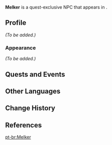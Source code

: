 {{Meta
<!-- Remove this template after adding the missing info -->
|missing_NPC_profile  = yes
<!--
|missing_NPC_idle     = yes
|missing_NPC_dialogue = yes
-->
}}
{{Character Infobox
|type             = Quest NPC
|image            = NPC Melker.png
|realname         = <!-- Optional, if different from in-game name -->
|deceased         = <!-- Past (for deceased prior to events of the game) or free response -->
|region           = Mondstadt
|location         = Mondstadt
|affiliation      = 
|title            = 

|ancestry         = <!-- Clan/family -->
|father           = 
|mother           = 
|spouse           = 
|sibling          = 
|child            = 
|relative         = 

|voiceEN          = [[imdb:nm12738557|Alex Mitts]]<ref name="Alex Mitts">Twitter: [https://twitter.com/whoisalexmitts/status/1683939495824216065 EN VA Self Announcement] ([https://web.archive.org/web/20230726220729/https://twitter.com/whoisalexmitts/status/1683939495824216065 Archived])</ref>
|voiceCN          = 
|voiceJP          = 
|voiceKR          = 
}}
'''Melker''' is a quest-exclusive NPC that appears in {{Quest|Shenanigans and Sweet Wine}}.
<!--
==Location==
{{subst:#tag:gallery|
NPC Location {{subst:#titleparts:{{subst:PAGENAME}}}}.png{{subst:!}}{{subst:#titleparts:{{subst:PAGENAME}}}}'s location
NPC Location {{subst:#titleparts:{{subst:PAGENAME}}}} Context.png{{subst:!}}Additional context
}}
-->
==Profile==
<!--Detailed story/lore information goes here.-->
''(To be added.)''

===Appearance===
<!--Keep appearance section short and concise. Limit to 2 paragraphs with 3-4 sentences each.-->
''(To be added.)''

==Quests and Events==
{{Quests and Events}}
<!--
==Idle Quotes==
{{Dialogue Start}}
: {{DIcon|Idle}} {{Tx}}
:: {{A|VO {{subst:#titleparts:{{subst:PAGENAME}}}} 01.ogg}} "{{Tx}}"
{{Dialogue End}}

==Dialogue==
{{Dialogue Start}}
:'''{{subst:#titleparts:{{subst:PAGENAME}}}}:''' 
:{{DIcon}}
{{Dialogue End}}
<!--
==Event Dialogue==
===Event Name===
{{Dialogue Start}}
:'''{{subst:#titleparts:{{subst:PAGENAME}}}}:'''
{{Dialogue End}}

==Trivia==
* 
-->
==Other Languages==
{{Other Languages|default_hidden= 1
|en      = Melker
|zhs     = 梅尔克
|zhs_rm  = Méi'ěrkè
|zht     = 梅爾克
|zht_rm  = Méi'ěrkè
|ja      = メルケル
|ja_rm   = Merukeru
|ko      = 멜커
|es      = Melker
|fr      = Melker
|ru      = Мелькер
|th      = Melker
|vi      = Melker
|de      = Melker
|id      = Melker
|pt      = Melker
|tr      = Melker
|it      = Melker
}}

==Change History==
{{Change History|3.8}}

==References==
{{Reflist}}

[[pt-br:Melker]]